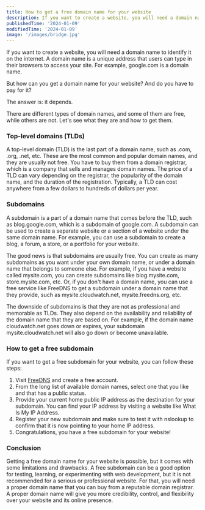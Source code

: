 ```yaml
---
title: How to get a free domain name for your website
description: If you want to create a website, you will need a domain name to identify it on the internet¹[1]. A domain name is a unique address that users can type in their browsers to access your site. For example, google.com is a domain name.
publishedTime: '2024-01-09'
modifiedTime: '2024-01-09'
image: '/images/bridge.jpg'
---
```


If you want to create a website, you will need a domain name to identify it on the internet. A domain name is a unique address that users can type in their browsers to access your site. For example, google.com is a domain name.

But how can you get a domain name for your website? And do you have to pay for it?

The answer is: it depends.

There are different types of domain names, and some of them are free, while others are not. Let's see what they are and how to get them.

### Top-level domains (TLDs)

A top-level domain (TLD) is the last part of a domain name, such as .com, .org, .net, etc. These are the most common and popular domain names, and they are usually not free. You have to buy them from a domain registrar, which is a company that sells and manages domain names. The price of a TLD can vary depending on the registrar, the popularity of the domain name, and the duration of the registration. Typically, a TLD can cost anywhere from a few dollars to hundreds of dollars per year.

### Subdomains

A subdomain is a part of a domain name that comes before the TLD, such as blog.google.com, which is a subdomain of google.com. A subdomain can be used to create a separate website or a section of a website under the same domain name. For example, you can use a subdomain to create a blog, a forum, a store, or a portfolio for your website.

The good news is that subdomains are usually free. You can create as many subdomains as you want under your own domain name, or under a domain name that belongs to someone else. For example, if you have a website called mysite.com, you can create subdomains like blog.mysite.com, store.mysite.com, etc. Or, if you don't have a domain name, you can use a free service like FreeDNS to get a subdomain under a domain name that they provide, such as mysite.cloudwatch.net, mysite.freedns.org, etc.

The downside of subdomains is that they are not as professional and memorable as TLDs. They also depend on the availability and reliability of the domain name that they are based on. For example, if the domain name cloudwatch.net goes down or expires, your subdomain mysite.cloudwatch.net will also go down or become unavailable.

### How to get a free subdomain

If you want to get a free subdomain for your website, you can follow these steps:

1. Visit [FreeDNS](https://freedns.afraid.org/) and create a free account.
2. From the long list of available domain names, select one that you like and that has a public status.
3. Provide your current home public IP address as the destination for your subdomain. You can find your IP address by visiting a website like What Is My IP Address.
4. Register your new subdomain and make sure to test it with nslookup to confirm that it is now pointing to your home IP address.
5. Congratulations, you have a free subdomain for your website!

### Conclusion

Getting a free domain name for your website is possible, but it comes with some limitations and drawbacks. A free subdomain can be a good option for testing, learning, or experimenting with web development, but it is not recommended for a serious or professional website. For that, you will need a proper domain name that you can buy from a reputable domain registrar. A proper domain name will give you more credibility, control, and flexibility over your website and its online presence.
